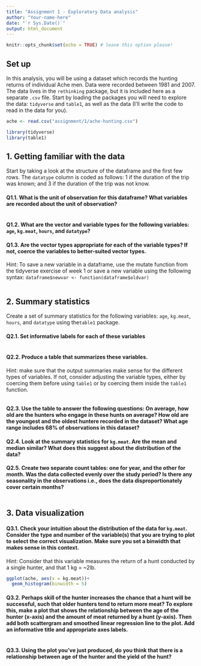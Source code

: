 ```yaml
---
title: "Assignment 1 - Exploratory Data analysis"
author: "Your-name-here"
date: "`r Sys.Date()`"
output: html_document
---
```


```r
knitr::opts_chunk$set(echo = TRUE) # leave this option please! 
```

## Set up 

In this analysis, you will be using a dataset which records the hunting returns of individual Ache men. Data were recorded between 1981 and 2007. The data lives in the `rethinking` package, but it is included here as a separate `.csv` file. Start by loading the packages you will need to explore the data: `tidyverse` and `table1`, as well as the data (I'll write the code to read in the data for you).  

```r
ache <- read.csv("assignment/1/ache-hunting.csv")

library(tidyverse)
library(table1)

```

## 1. Getting familiar with the data

Start by taking a look at the structure of the dataframe and the first few rows. The `datatype` column is coded as follows: 1 if the duration of the trip was known; and 3 if the duration of the trip was not know.

#### Q1.1. What is the unit of observation for this dataframe? What variables are recorded about the unit of observation? 

```r

```

#### Q1.2. What are the vector and variable types for the following variables: `age`, `kg.meat`, `hours`, and `datatype`? 


#### Q1.3. Are the vector types appropriate for each of the variable types? If not, coerce the variables to better-suited vector types. 
Hint: To save a new variable in a dataframe, use the mutate function from the tidyverse exercise of week 1 or save a new variable using the following syntax: `dataframe$newvar <- function(dataframe$oldvar)` 

```r


```

## 2. Summary statistics 

Create a set of summary statistics for the following variables: `age`, `kg.meat`, `hours`, and `datatype` using the`table1` package. 

#### Q2.1. Set informative labels for each of these variables 

```r

```

#### Q2.2. Produce a table that summarizes these variables. 

Hint: make sure that the output summaries make sense for the different types of variables. If not, consider adjusting the variable types, either by coercing them before using `table1` or by coercing them inside the `table1` function. 

```r


```

#### Q2.3. Use the table to answer the following questions: On average, how old are the hunters who engage in these hunts on average? How old are the youngest and the oldest huntere recorded in the dataset? What age range includes 68% of observations in this dataset?


#### Q2.4. Look at the summary statistics for `kg.meat`. Are the mean and median  similar? What does this suggest about the distribution of the data? 


#### Q2.5. Create two separate count tables: one for year, and the other for month. Was the data collected evenly over the study period? Is there any seasonality in the observations i.e., does the data disproportionately cover certain months? 

```r

```


## 3. Data visualization 

#### Q3.1. Check your intuition about the distribution of the data for `kg.meat`. Consider the type and number of the variable(s) that you are trying to plot to select the correct visualization. Make sure you set a binwidth that makes sense in this context. 

Hint: Consider that this variable measures the return of a hunt conducted by a single hunter, and that 1 kg = ~2lb.

```r
ggplot(ache, aes(x = kg.meat))+
  geom_histogram(binwidth = 5)

```

#### Q3.2. Perhaps skill of the hunter increases the chance that a hunt will be successful, such that older hunters tend to return more meat? To explore this, make a plot that shows the relationship between the age of the hunter (x-axis) and the amount of meat returned by a hunt (y-axis). Then add both scattergram and smoothed linear regression line to the plot. Add an informative title and appropriate axes labels. 

```r


```


#### Q3.3. Using the plot you've just produced, do you think that there is a relationship between age of the hunter and the yield of the hunt? 



